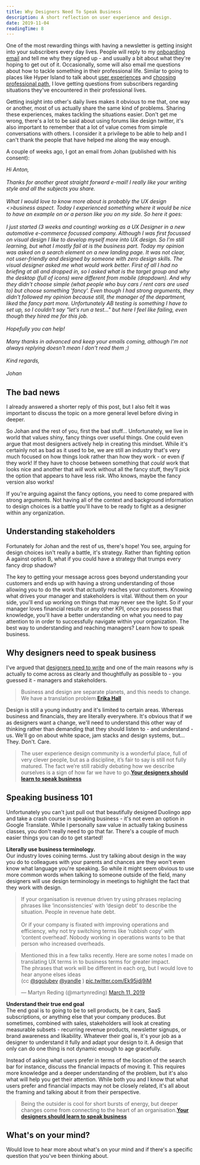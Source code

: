 ```yaml
---
title: Why Designers Need To Speak Business
description: A short reflection on user experience and design.
date: 2019-11-04
readingTime: 8
---
```


One of the most rewarding things with having a newsletter is getting insight into your subscribers every day lives. People will reply to my [onboarding email](/newsletter-ux/) and tell me why they signed up - and usually a bit about what they're hoping to get out of it. Occasionally, some will also email me questions about how to tackle something in their professional life. Similar to going to places like Hyper Island to talk about [user experiences](/whatsux/) and [choosing professional path](/professional-path/), I love getting questions from subscribers regarding situations they've encountered in their professional lives.

Getting insight into other's daily lives makes it obvious to me that, one way or another, most of us actually share the same kind of problems. Sharing these experiences, makes tackling the situations easier. Don't get me wrong, there's a lot to be said about using forums like design twitter, it's also important to remember that a lot of value comes from simple conversations with others. I consider it a privilege to be able to help and I can't thank the people that have helped me along the way enough.

A couple of weeks ago, I got an email from Johan (published with his consent):

_Hi Anton,
<br /><br />
Thanks for another great straight forward e-mail! I really like your writing style and all the subjects you share.
<br /><br />
What I would love to know more about is probably the UX design <>business aspect. Today I experienced something where it would be nice to have an example on or a person like you on my side. So here it goes:<br /><br />
I just started (3 weeks and counting) working as a UX Designer in a new automotive e-commerce focussed company. Although I was first focussed on visual design I like to develop myself more into UX design. So I'm still learning, but what I mostly fail at is the business part. Today my opinion was asked on a search element on a new landing page. It was not clear, not user-friendly and designed by someone with zero design skills. The visual designer asked me what would work better. First of all I had no briefing at all and dropped in, so I asked what is the target group and why the desktop (full of icons) were different from mobile (dropdown). And why they didn't choose simple (what people who buy cars / rent cars are used to) but choose something 'fancy'. Even though I had strong arguments, they didn't followed my opinion because still, the manager of the department, liked the fancy part more. Unfortunately AB testing is something I have to set up, so I couldn't say "let's run a test..." but here I feel like failing, even though they hired me for this job.<br /><br />
Hopefully you can help!<br /><br />
Many thanks in advanced and keep your emails coming, although I'm not always replying doesn't mean I don't read them ;)<br /><br />
Kind regards,<br /><br />
Johan_

## The bad news

I already answered a shorter reply of this post, but I also felt it was important to discuss the topic on a more general level before diving in deeper.

So Johan and the rest of you, first the bad stuff... Unfortunately, we live in world that values shiny, fancy things over useful things. One could even argue that most designers actively help in creating this mindset. While it's certainly not as bad as it used to be, we are still an industry that's very much focused on how things look rather than how they work - or even *if* they work! If they have to choose between something that *could* work that looks nice and another that *will* work without all the fancy stuff, they'll pick the option that appears to have less risk. Who knows, maybe the fancy version also works!

If you're arguing against the fancy options, you need to come prepared with strong arguments. Not having all of the context and background information to design choices is a battle you'll have to be ready to fight as a designer within any organization.

## Understanding stakeholders

Fortunately for Johan and the rest of us, there's hope! You see, arguing for design choices isn't really a battle, it's strategy. Rather than fighting option A against option B, what if you could have a strategy that trumps every fancy drop shadow?

The key to getting your message across goes beyond understanding your customers and ends up with having a strong understanding of those allowing you to do the work that *actually* reaches your customers. Knowing what drives your manager and stakeholders is vital. Without them on your side, you'll end up working on things that may never see the light. So if your manager loves financial results or any other KPI, once you possess that knowledge, you'll have a better understanding on what you need to pay attention to in order to successfully navigate within your organization. The best way to understanding and reaching managers? Learn how to speak business.

## Why designers need to speak business

I've argued that [designers need to write](/designers-write/) and one of the main reasons *why* is actually to come across as clearly and thoughtfully as possible to - you guessed it - managers and stakeholders.

>Business and design are separate planets, and this needs to change. We have a translation problem.**[Erika Hall](https://twitter.com/mulegirl)**

Design is still a young industry and it's limited to certain areas. Whereas business and financials, they are literally everywhere. It's obvious that if we as designers want a change, we'll need to understand this other way of thinking rather than demanding that they should listen to - and understand - us. We'll go on about white space, jam stacks and design systems, but... They. Don't. Care.

>The user experience design community is a wonderful place, full of very clever people, but as a discipline, it’s fair to say is still not fully matured. The fact we’re still rabidly debating how we describe ourselves is a sign of how far we have to go.**[Your designers should learn to speak business](https://medium.com/leading-design/your-designers-should-learn-to-speak-business-a4f9845f210)**

## Speaking business 101

Unfortunately you can't just pull out that beautifully designed Duolingo app and take a crash course in speaking business - it's not even an option in Google Translate. While I personally saw value in actually taking business classes, you don't really need to go that far. There's a couple of much easier things you can do to get started!

**Literally use business terminology.**<br />
Our industry loves coining terms. Just try talking about design in the way you do to colleagues with your parents and chances are they won't even know what language you're speaking. So while it might seem obvious to use more common words when talking to someone outside of the field, many designers will use design terminology in meetings to highlight the fact that they work with design.

>If your organisation is revenue driven try using phrases replacing phrases like ‘inconsistencies’ with ‘design debt’ to describe the situation. People in revenue hate debt.<br /><br />Or if your company is fixated with improving operations and efficiency, why not try switching terms like ‘rubbish copy’ with ‘content overhead’. Nobody working in operations wants to be that person who increased overheads.

<blockquote class="twitter-tweet"><p lang="en" dir="ltr">Mentioned this in a few talks recently. Here are some notes I made on translating UX terms in to business terms for greater impact.<br />The phrases that work will be different in each org, but I would love to hear anyone elses ideas<br />(cc <a href="https://twitter.com/sgolubev?ref_src=twsrc%5Etfw">@sgolubev</a> <a href="https://twitter.com/yandle?ref_src=twsrc%5Etfw">@yandle</a> ) <a href="https://t.co/Ek95jdj9iM">pic.twitter.com/Ek95jdj9iM</a></p>&mdash; Martyn Reding (@martynreding) <a href="https://twitter.com/martynreding/status/1105073935291424768?ref_src=twsrc%5Etfw">March 11, 2019</a></blockquote> <script async src="https://platform.twitter.com/widgets.js" charset="utf-8"></script>

**Understand their true end goal**<br />
The end goal is to going to be to sell products, be it cars, SaaS subscriptions, or anything else that your company produces. But sometimes, combined with sales, stakeholders will look at creating measurable subsets - recurring revenue products, newsletter signups, or brand awareness and likability.  Whatever their goal is, it's your job as a designer to understand it fully and adapt your design to it. A design that only can do one thing is not dynamic enough to age gracefully.

Instead of asking what users prefer in terms of the location of the search bar for instance, discuss the financial impacts of moving it. This requires more knowledge and a deeper understanding of the problem, but it's also what will help you get their attention. While both you and I know that what users prefer and financial impacts may not be closely related, it's all about the framing and talking about it from their perspective.

>Being the outsider is cool for short bursts of energy, but deeper changes come from connecting to the heart of an organisation.**[Your designers should learn to speak business](https://medium.com/leading-design/your-designers-should-learn-to-speak-business-a4f9845f210)**

## What's on your mind?

Would love to hear more about what's on your mind and if there's a specific question that you've been thinking about.